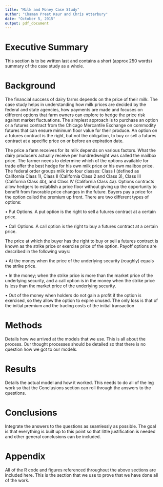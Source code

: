 ```yaml
---
title: "Milk and Money Case Study"
author: "Chaman Preet Kaur and Chris Atterbury"
date: "October 5, 2015"
output: pdf_document
---
```


# Executive Summary
This section is to be written last and contains a short (approx 250 words)
summary of the case study as a whole. 

# Background

The financial success of dairy farms depends on the price of their milk.  The case study helps in understanding how milk prices are decided by the federal and state agencies, how payments are made and focuses on different options that farm owners can explore to hedge the price risk against market fluctuations.  The simplest approach is to purchase an option or a futures contract from the Chicago Mercantile Exchange on commodity futures that can ensure minimum floor value for their produce. An option on a futures contract is the right, but not the obligation, to buy or sell a futures contract at a specific price on or before an expiration date.

The price a farm receives for its milk depends on various factors. What the dairy producers actually receive per hundredweight was called the mailbox price.  The farmer needs to determine which of the options available for trade offer the best hedge for his own milk price or his own mailbox price.  The federal order groups milk into four classes: Class I (defined as California Class 1), Class II (California Class 2 and Class 3), Class III (California Class 4b), and Class IV (California Class 4a). Options contracts allow hedgers to establish a price floor without giving up the opportunity to benefit from favorable price changes in the future. Buyers pay a price for the option called the premium up front. There are two different types of options:

•  Put Options. A put option is the right to sell a futures contract at a certain price. 

•	Call Options. A call option is the right to buy a futures contract at a certain price. 

The price at which the buyer has the right to buy or sell a futures contract is known as the strike price or exercise price of the option. 
Payoff options are described in the following ways:

• At the money when the price of the underlying security (roughly) equals the strike price. 

• In the money; when the strike price is more than the market price of the underlying security, and a call option is in the money when the strike price is less than the market price of the underlying security. 

• Out of the money when holders do not gain a profit if the option is exercised, so they allow the option to expire unused. The only loss is that of the initial premium and the trading costs of the initial transaction


# Methods
Details how we arrived at the models that we use. This is all about the process.
Our thought processes should be detailed so that there is no question how we got
to our models.

# Results
Details the actual model and how it worked. This needs to do all of the leg work
so that the Conclusions section can roll through the answers to the questions.

# Conclusions
Integrate the answers to the questions as seamlessly as possible. The goal is
that everything is built up to this point so that little justification is needed
and other general conclusions can be included.

# Appendix
All of the R code and figures referenced throughout the above sections are
included here. This is the section that we use to prove that we have done all of
the work.

